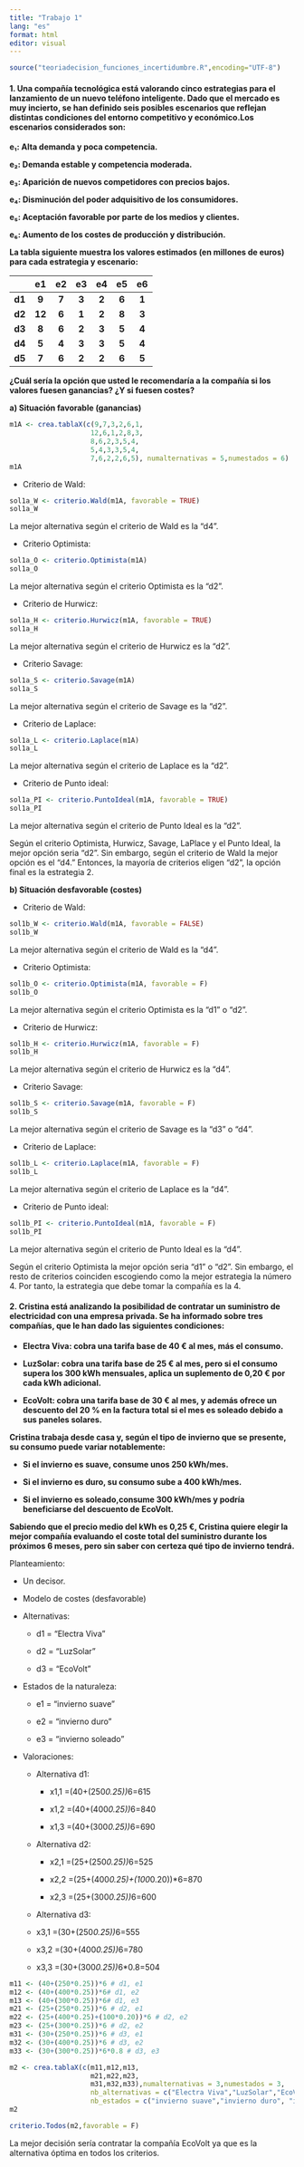 ```yaml
---
title: "Trabajo 1"
lang: "es"
format: html
editor: visual
---
```


```r
source("teoriadecision_funciones_incertidumbre.R",encoding="UTF-8")
```

#### **1. Una compañía tecnológica está valorando cinco estrategias para el lanzamiento de un nuevo teléfono inteligente. Dado que el mercado es muy incierto, se han definido seis posibles escenarios que reflejan distintas condiciones del entorno competitivo y económico.Los escenarios considerados son:**

**e₁: Alta demanda y poca competencia.**

**e₂: Demanda estable y competencia moderada.**

**e₃: Aparición de nuevos competidores con precios bajos.**

**e₄: Disminución del poder adquisitivo de los consumidores.**

**e₅: Aceptación favorable por parte de los medios y clientes.**

**e₆: Aumento de los costes de producción y distribución.**

**La tabla siguiente muestra los valores estimados (en millones de euros) para cada estrategia y escenario:**

|        | **e1** | **e2** | **e3** | **e4** | **e5** | **e6** |
|:------:|:------:|:------:|:------:|:------:|:------:|:------:|
| **d1** | **9**  | **7**  | **3**  | **2**  | **6**  | **1**  |
| **d2** | **12** | **6**  | **1**  | **2**  | **8**  | **3**  |
| **d3** | **8**  | **6**  | **2**  | **3**  | **5**  | **4**  |
| **d4** | **5**  | **4**  | **3**  | **3**  | **5**  | **4**  |
| **d5** | **7**  | **6**  | **2**  | **2**  | **6**  | **5**  |

**¿Cuál sería la opción que usted le recomendaría a la compañía si los valores fuesen ganancias? ¿Y si fuesen costes?**

**a) Situación favorable (ganancias)**

```r
m1A <- crea.tablaX(c(9,7,3,2,6,1,
                    12,6,1,2,8,3,
                    8,6,2,3,5,4,
                    5,4,3,3,5,4,
                    7,6,2,2,6,5), numalternativas = 5,numestados = 6)
m1A
```

-   Criterio de Wald:

```r
sol1a_W <- criterio.Wald(m1A, favorable = TRUE) 
sol1a_W
```

La mejor alternativa según el criterio de Wald es la “d4”.

-   Criterio Optimista:

```r
sol1a_O <- criterio.Optimista(m1A)
sol1a_O
```

La mejor alternativa según el criterio Optimista es la “d2”.

-   Criterio de Hurwicz:

```r
sol1a_H <- criterio.Hurwicz(m1A, favorable = TRUE)
sol1a_H
```

La mejor alternativa según el criterio de Hurwicz es la “d2”.

-   Criterio Savage:

```r
sol1a_S <- criterio.Savage(m1A)
sol1a_S
```

La mejor alternativa según el criterio de Savage es la “d2”.

-   Criterio de Laplace:

```r
sol1a_L <- criterio.Laplace(m1A)
sol1a_L
```

La mejor alternativa según el criterio de Laplace es la “d2”.

-   Criterio de Punto ideal:

```r
sol1a_PI <- criterio.PuntoIdeal(m1A, favorable = TRUE)
sol1a_PI
```

La mejor alternativa según el criterio de Punto Ideal es la “d2”.

Según el criterio Optimista, Hurwicz, Savage, LaPlace y el Punto Ideal, la mejor opción seria "d2". Sin embargo, según el criterio de Wald la mejor opción es el "d4." Entonces, la mayoría de criterios eligen "d2", la opción final es la estrategia 2.

**b) Situación desfavorable (costes)**

-   Criterio de Wald:

```r
sol1b_W <- criterio.Wald(m1A, favorable = FALSE) 
sol1b_W
```

La mejor alternativa según el criterio de Wald es la “d4”.

-   Criterio Optimista:

```r
sol1b_O <- criterio.Optimista(m1A, favorable = F)
sol1b_O
```

La mejor alternativa según el criterio Optimista es la “d1” o “d2”.

-   Criterio de Hurwicz:

```r
sol1b_H <- criterio.Hurwicz(m1A, favorable = F)
sol1b_H
```

La mejor alternativa según el criterio de Hurwicz es la “d4”.

-   Criterio Savage:

```r
sol1b_S <- criterio.Savage(m1A, favorable = F)
sol1b_S
```

La mejor alternativa según el criterio de Savage es la “d3” o “d4”.

-   Criterio de Laplace:

```r
sol1b_L <- criterio.Laplace(m1A, favorable = F)
sol1b_L
```

La mejor alternativa según el criterio de Laplace es la “d4”.

-   Criterio de Punto ideal:

```r
sol1b_PI <- criterio.PuntoIdeal(m1A, favorable = F)
sol1b_PI
```

La mejor alternativa según el criterio de Punto Ideal es la “d4”.

Según el criterio Optimista la mejor opción seria "d1" o "d2". Sin embargo, el resto de criterios coinciden escogiendo como la mejor estrategia la número 4. Por tanto, la estrategia que debe tomar la compañía es la 4.

#### **2. Cristina está analizando la posibilidad de contratar un suministro de electricidad con una empresa privada. Se ha informado sobre tres compañías, que le han dado las siguientes condiciones:**

-   **Electra Viva: cobra una tarifa base de 40 € al mes, más el consumo.**

-   **LuzSolar: cobra una tarifa base de 25 € al mes, pero si el consumo supera los 300 kWh mensuales, aplica un suplemento de 0,20 € por cada kWh adicional.**

-   **EcoVolt: cobra una tarifa base de 30 € al mes, y además ofrece un descuento del 20 % en la factura total si el mes es soleado debido a sus paneles solares.**

**Cristina trabaja desde casa y, según el tipo de invierno que se presente, su consumo puede variar notablemente:**

-   **Si el invierno es suave, consume unos 250 kWh/mes.**

-   **Si el invierno es duro, su consumo sube a 400 kWh/mes.**

-   **Si el invierno es soleado,consume 300 kWh/mes y podría beneficiarse del descuento de EcoVolt.**

**Sabiendo que el precio medio del kWh es 0,25 €, Cristina quiere elegir la mejor compañía evaluando el coste total del suministro durante los próximos 6 meses, pero sin saber con certeza qué tipo de invierno tendrá.**

Planteamiento:

-   Un decisor.

-   Modelo de costes (desfavorable)

-   Alternativas:

    -   d1 = “Electra Viva”

    -   d2 = “LuzSolar”

    -   d3 = “EcoVolt”

-   Estados de la naturaleza:

    -   e1 = “invierno suave”

    -   e2 = “invierno duro”

    -   e3 = "invierno soleado"

-   Valoraciones:

    -   Alternativa d1:

        -   x1,1 =(40+(250*0.25))*6=615

        -   x1,2 =(40+(400*0.25))*6=840

        -   x1,3 =(40+(300*0.25))*6=690

    -   Alternativa d2:

        -   x2,1 =(25+(250*0.25))*6=525

        -   x2,2 =(25+(400*0.25)+(100*0.20))*6=870

        -   x2,3 =(25+(300*0.25))*6=600

    -   Alternativa d3:

      -   x3,1 =(30+(250*0.25))*6=555
  
      -   x3,2 =(30+(400*0.25))*6=780
  
      -   x3,3 =(30+(300*0.25))*6*0.8=504

```r
m11 <- (40+(250*0.25))*6 # d1, e1
m12 <- (40+(400*0.25))*6# d1, e2
m13 <- (40+(300*0.25))*6# d1, e3
m21 <- (25+(250*0.25))*6 # d2, e1
m22 <- (25+(400*0.25)+(100*0.20))*6 # d2, e2
m23 <- (25+(300*0.25))*6 # d2, e2
m31 <- (30+(250*0.25))*6 # d3, e1
m32 <- (30+(400*0.25))*6 # d3, e2
m33 <- (30+(300*0.25))*6*0.8 # d3, e3

m2 <- crea.tablaX(c(m11,m12,m13,
                    m21,m22,m23,
                    m31,m32,m33),numalternativas = 3,numestados = 3,
                    nb_alternativas = c("Electra Viva","LuzSolar","EcoVolt"),
                    nb_estados = c("invierno suave","invierno duro", "invierno soleado"))
m2

criterio.Todos(m2,favorable = F)
```

La mejor decisión sería contratar la compañía EcoVolt ya que es la alternativa óptima en todos los criterios.
